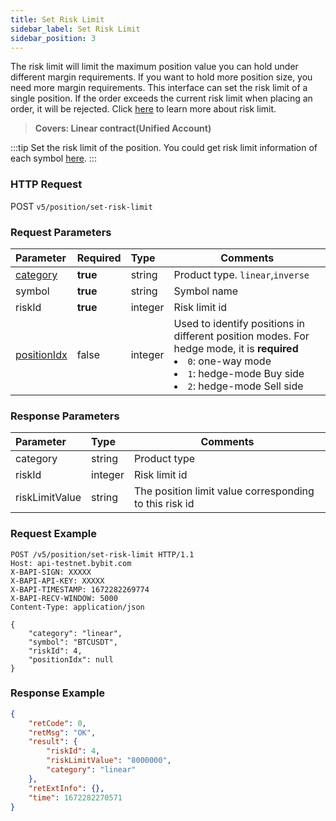 ```yaml
---
title: Set Risk Limit
sidebar_label: Set Risk Limit
sidebar_position: 3
---
```


The risk limit will limit the maximum position value you can hold under different margin requirements. If you want to hold more position size, you need more margin requirements. This interface can set the risk limit of a single position. If the order exceeds the current risk limit when placing an order, it will be rejected. Click <a href="https://www.bybit.com/en-US/help-center/bybitHC_Article?language=en_US&id=000001164">here</a> to learn more about risk limit.
> **Covers: Linear contract(Unified Account)**

:::tip
Set the risk limit of the position. You could get risk limit information of each symbol [here](../market/risk-limit#).
:::

### HTTP Request
POST `v5/position/set-risk-limit`

### Request Parameters
| Parameter | Required | Type | Comments|
|:----- |:-------|:-----|------ |
|[category](../enum#category) |**true** |string |Product type. `linear`,`inverse` |
|symbol |**true** |string |Symbol name|
|riskId |**true** |integer |Risk limit id|
|[positionIdx](../enum#positionidx) |false |integer |Used to identify positions in different position modes. For hedge mode, it is **required**<li>`0`: one-way mode</li><li>`1`: hedge-mode Buy side</li><li>`2`: hedge-mode Sell side</li>|

### Response Parameters
| Parameter | Type | Comments|
|:----- |:-----|----- |
|category |string |Product type |
|riskId |integer |Risk limit id |
|riskLimitValue |string |The position limit value corresponding to this risk id |

### Request Example

```http
POST /v5/position/set-risk-limit HTTP/1.1
Host: api-testnet.bybit.com
X-BAPI-SIGN: XXXXX
X-BAPI-API-KEY: XXXXX
X-BAPI-TIMESTAMP: 1672282269774
X-BAPI-RECV-WINDOW: 5000
Content-Type: application/json

{
    "category": "linear",
    "symbol": "BTCUSDT",
    "riskId": 4,
    "positionIdx": null
}
```

### Response Example

```json
{
    "retCode": 0,
    "retMsg": "OK",
    "result": {
        "riskId": 4,
        "riskLimitValue": "8000000",
        "category": "linear"
    },
    "retExtInfo": {},
    "time": 1672282270571
}
```